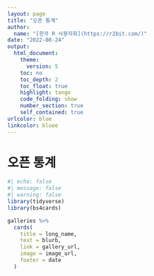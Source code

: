 ```yaml
---
layout: page
title: "오픈 통계"
author:
  name: "[한국 R 사용자회](https://r2bit.com/)"
date: "2022-08-24"
output:
  html_document: 
    theme:
      version: 5
    toc: no
    toc_depth: 2
    toc_float: true
    highlight: tango
    code_folding: show
    number_section: true
    self_contained: true
urlcolor: blue
linkcolor: bluee
---
```


# 오픈 통계

```r
#| echo: false
#| message: false
#| warning: false
library(tidyverse)
library(bs4cards)

galleries %>% 
  cards(
    title = long_name,
    text = blurb,
    link = gallery_url,
    image = image_url,
    footer = date
  )
```